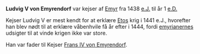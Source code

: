 {{title:Ludvig V von Emyrendorf}}
{{author:Laura Holmegaard}}
{{timestamp:2009-11-24T09:15:02Z}}
{{copyright:Ludvig V von Emyrendorf}}
'''Ludvig V von Emyrendorf''' var kejser af [[Emyr]] fra 1438 [[e.J.]] til år 1 [[e.D.]]

Kejser Ludvig V er mest kendt for at erklære [[Etos]] krig i 1441 e.J., hvorefter han blev nødt til at erklære våbenhvile få år efter i 1444, fordi [[emyrianer|emyrianernes]] udsigter til at vinde krigen ikke var store.

Han var fader til Kejser [[Frans IV von Emyrendorf]].